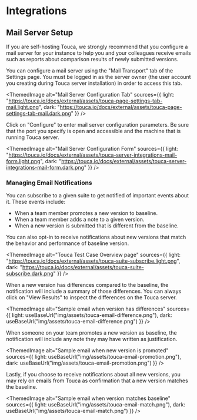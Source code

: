 
# Integrations

## Mail Server Setup

If you are self-hosting Touca, we strongly recommend that you configure a mail
server for your instance to help you and your colleagues receive emails such as
reports about comparison results of newly submitted versions.

You can configure a mail server using the "Mail Transport" tab of the Settings
page. You must be logged in as the server owner (the user account you creating
during Touca server installation) in order to access this tab.

<ThemedImage
  alt="Mail Server Configuration Tab"
  sources={{
    light:
      "https://touca.io/docs/external/assets/touca-page-settings-tab-mail.light.png",
    dark: "https://touca.io/docs/external/assets/touca-page-settings-tab-mail.dark.png"
  }}
/>

Click on "Configure" to enter mail server configuration parameters. Be sure that
the port you specify is open and accessible and the machine that is running
Touca server.

<ThemedImage
  alt="Mail Server Configuration Form"
  sources={{
    light:
      "https://touca.io/docs/external/assets/touca-server-integrations-mail-form.light.png",
    dark: "https://touca.io/docs/external/assets/touca-server-integrations-mail-form.dark.png"
  }}
/>

### Managing Email Notifications

You can subscribe to a given suite to get notified of important events about it.
These events include:

- When a team member promotes a new version to baseline.
- When a team member adds a note to a given version.
- When a new version is submitted that is different from the baseline.

You can also opt-in to receive notifications about new versions that match the
behavior and performance of baseline version.

<ThemedImage
  alt="Touca Test Case Overview page"
  sources={{
    light:
      "https://touca.io/docs/external/assets/touca-suite-subscribe.light.png",
    dark: "https://touca.io/docs/external/assets/touca-suite-subscribe.dark.png"
  }}
/>

When a new version has differences compared to the baseline, the notification
will include a summary of those differences. You can always click on "View
Results" to inspect the differences on the Touca server.

<ThemedImage
  alt="Sample email when version has differences"
  sources={{
    light: useBaseUrl("img/assets/touca-email-difference.png"),
    dark: useBaseUrl("img/assets/touca-email-difference.png")
  }}
/>

When someone on your team promotes a new version as baseline, the notification
will include any note they may have written as justification.

<ThemedImage
  alt="Sample email when new version is promoted"
  sources={{
    light: useBaseUrl("img/assets/touca-email-promotion.png"),
    dark: useBaseUrl("img/assets/touca-email-promotion.png")
  }}
/>

Lastly, if you choose to receive notifications about all new versions, you may
rely on emails from Touca as confirmation that a new version matches the
baseline.

<ThemedImage
  alt="Sample email when version matches baseline"
  sources={{
    light: useBaseUrl("img/assets/touca-email-match.png"),
    dark: useBaseUrl("img/assets/touca-email-match.png")
  }}
/>
